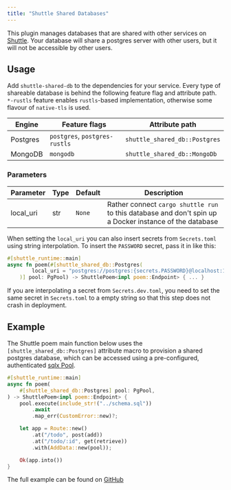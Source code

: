 ```yaml
---
title: "Shuttle Shared Databases"
---
```


This plugin manages databases that are shared with other services on [Shuttle](https://www.shuttle.rs). Your database
will share a postgres server with other users, but it will not be accessible by other users.

## Usage
Add `shuttle-shared-db` to the dependencies for your service. Every type of shareable database
is behind the following feature flag and attribute path. `*-rustls` feature enables `rustls`-based implementation,
otherwise some flavour of `native-tls` is used.

| Engine   | Feature flags                 | Attribute path                |
|----------|-------------------------------|-------------------------------|
| Postgres | `postgres`, `postgres-rustls` | `shuttle_shared_db::Postgres` |
| MongoDB  | `mongodb`                     | `shuttle_shared_db::MongoDb`  |

### Parameters
| Parameter | Type | Default  | Description                                                                                             |
|-----------|------|----------|---------------------------------------------------------------------------------------------------------|
| local_uri | str  | `None`   | Rather connect `cargo shuttle run` to this database and don't spin up a Docker instance of the database |

When setting the `local_uri` you can also insert secrets from `Secrets.toml` using string interpolation. To insert the
`PASSWORD` secret, pass it in like this:

```rust
#[shuttle_runtime::main]
async fn poem(#[shuttle_shared_db::Postgres(
        local_uri = "postgres://postgres:{secrets.PASSWORD}@localhost:16695/postgres"
    )] pool: PgPool) -> ShuttlePoem<impl poem::Endpoint> { ... }
```

<Note>If you are interpolating a secret from `Secrets.dev.toml`, you need to set the same secret in `Secrets.toml` to a empty string so that this step does not crash in deployment.</Note>

## Example
The Shuttle poem main function below uses the `[shuttle_shared_db::Postgres]` attribute macro to provision a shared postgres database,
which can be accessed using a pre-configured, authenticated [sqlx Pool](https://docs.rs/sqlx/latest/sqlx/pool/index.html).

```rust main.rs
#[shuttle_runtime::main]
async fn poem(
    #[shuttle_shared_db::Postgres] pool: PgPool,
) -> ShuttlePoem<impl poem::Endpoint> {
    pool.execute(include_str!("../schema.sql"))
        .await
        .map_err(CustomError::new)?;

    let app = Route::new()
        .at("/todo", post(add))
        .at("/todo/:id", get(retrieve))
        .with(AddData::new(pool));

    Ok(app.into())
}
```

The full example can be found on [GitHub](https://github.com/shuttle-hq/shuttle-examples/tree/main/poem/postgres)
